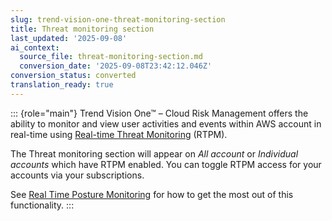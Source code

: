 ```yaml
---
slug: trend-vision-one-threat-monitoring-section
title: Threat monitoring section
last_updated: '2025-09-08'
ai_context:
  source_file: threat-monitoring-section.md
  conversion_date: '2025-09-08T23:42:12.046Z'
conversion_status: converted
translation_ready: true
---
```


::: {role="main"}
Trend Vision One™ – Cloud Risk Management offers the ability to monitor and view user activities and events within AWS account in real-time using [Real-time Threat Monitoring](real-time-threat-monitoring.mdx) (RTPM).

The Threat monitoring section will appear on *All account* or *Individual accounts* which have RTPM enabled. You can toggle RTPM access for your accounts via your subscriptions.

See [Real Time Posture Monitoring](real-time-threat-monitoring.mdx) for how to get the most out of this functionality.
:::
